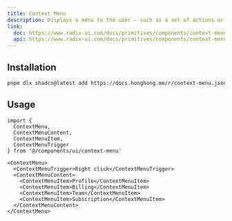 ```yaml
---
title: Context Menu
description: Displays a menu to the user — such as a set of actions or functions — triggered by a button.
link:
  doc: https://www.radix-ui.com/docs/primitives/components/context-menu
  api: https://www.radix-ui.com/docs/primitives/components/context-menu#api-reference
---
```


<ComponentPreview name='context-menu/context-menu' />

## Installation

```bash
pnpm dlx shadcn@latest add https://docs.honghong.me/r/context-menu.json"
```

## Usage

```tsx
import {
  ContextMenu,
  ContextMenuContent,
  ContextMenuItem,
  ContextMenuTrigger
} from '@/components/ui/context-menu'
```

```tsx
<ContextMenu>
  <ContextMenuTrigger>Right click</ContextMenuTrigger>
  <ContextMenuContent>
    <ContextMenuItem>Profile</ContextMenuItem>
    <ContextMenuItem>Billing</ContextMenuItem>
    <ContextMenuItem>Team</ContextMenuItem>
    <ContextMenuItem>Subscription</ContextMenuItem>
  </ContextMenuContent>
</ContextMenu>
```
